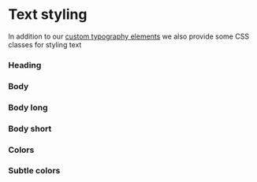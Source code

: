 
<Meta title="Styling/Text" />

# Text styling

In addition to our [custom typography elements](?path=/docs/typografi-paragraph--docs) we also provide some CSS classes for styling text

### Heading

<Canvas of={stories.HeadingDefault} />

### Body

<Canvas of={stories.BodyDefault} />

### Body long

<Canvas of={stories.BodyLong} />

### Body short

<Canvas of={stories.BodyShort} />

### Colors

<Canvas of={stories.TextColor} />

### Subtle colors

<Canvas of={stories.TextColorSubtle} />
